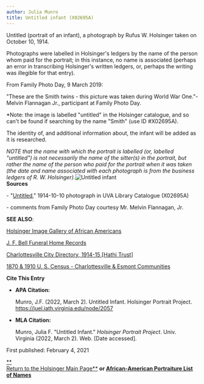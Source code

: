 ```yaml
---
author: Julia Munro
title: Untitled infant (X02695A)
---
```

Untitled (portrait of an infant), a photograph by Rufus W. Holsinger taken on October 10, 1914.

Photographs were labelled in Holsinger's ledgers by the name of the person whom paid for the portrait; in this instance, no name is associated (perhaps an error in transcribing Holsinger's written ledgers, or, perhaps the writing was illegible for that entry). 

From Family Photo Day, 9 March 2019: 

"These are the Smith twins - this picture was taken during World War One."- Melvin Flannagan Jr., participant at Family Photo Day.  

\*Note: the image is labelled "untitled" in the Holsinger catalogue, and so can't be found if searching by the name "Smith" (use ID #X02695A).

The identity of, and additional information about, the infant will be added as it is researched.

_NOTE that the name with which the portrait is labelled (or, labelled "untitled") is not necessarily the name of the sitter(s) in the portrait, but rather the name of the person who paid for the portrait when it was taken (the date and name associated with each photograph is from the business ledgers of R. W. Holsinger)._![Untitled infant](https://iiif.lib.virginia.edu/iiif/uva-lib:1042623/full/778,561/0/default.jpg "Untitled infant (X02695A)")   
**Sources**

\- "[Untitled](https://v3.lib.virginia.edu/sources/images/items/uva-lib:1042623 "Untitled (X02695A)")," 1914-10-10 photograph in UVA Library Catalogue (X02695A)

\- comments from Family Photo Day courtesy Mr. Melvin Flannagan, Jr.   

**SEE ALSO**:

[Holsinger Image Gallery of African Americans](http://rwholsingerphotos.org/images.php "Holsinger Image Gallery of African Americans")

[J. F. Bell Funeral Home Records](http://www2.vcdh.virginia.edu/afam/raceandplace/perl_scripts/funeral_search.html "J. F. Bell Funeral Home Database")

[Charlottesville City Directory, 1914-15 \[Hathi Trust\]](https://catalog.hathitrust.org/Record/101954103 "Charlottesville City Directory, 1914-15") 

[1870 & 1910 U. S. Census - Charlottesville & Esmont Communities](http://www2.vcdh.virginia.edu/afam/raceandplace/census/search_both.html "1870 & 1910 U. S. Census: Charlottesville and Esmont Communities")

**Cite This Entry**

*   **APA Citation:**
    
    Munro, J.F. (2022, March 2). Untitled Infant. Holsinger Portrait Project. https://juel.iath.virginia.edu/node/2057
    
*   **MLA Citation:**
    
    Munro, Julia F. "Untitled Infant." _Holsinger Portrait Project_. Univ. Virginia (2022, March 2). Web. \[Date accessed\].
    

  
First published: February 4, 2021

[**  
Return to the Holsinger Main Page**](http://juel.iath.virginia.edu/node/980) **or [African-American Portraiture List of Names](http://juel.iath.virginia.edu/node/996)**
